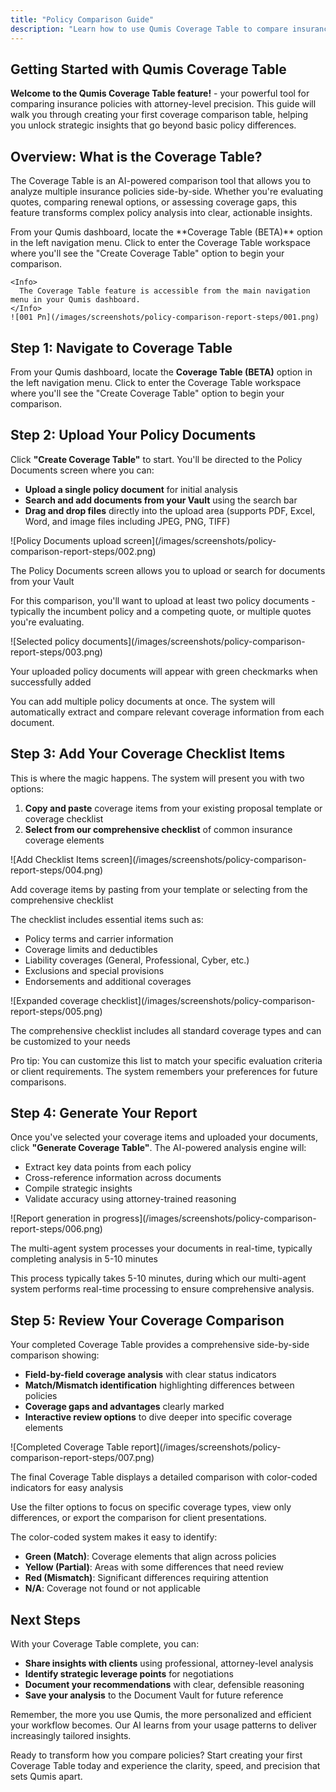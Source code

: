 ```yaml
---
title: "Policy Comparison Guide"
description: "Learn how to use Qumis Coverage Table to compare insurance policies side-by-side with AI-powered analysis. Create comprehensive coverage comparisons in minutes."
---
```


## Getting Started with Qumis Coverage Table

**Welcome to the Qumis Coverage Table feature!** - your powerful tool for comparing insurance policies with attorney-level precision. This guide will walk you through creating your first coverage comparison table, helping you unlock strategic insights that go beyond basic policy differences.

## Overview: What is the Coverage Table?

The Coverage Table is an AI-powered comparison tool that allows you to analyze multiple insurance policies side-by-side. Whether you're evaluating quotes, comparing renewal options, or assessing coverage gaps, this feature transforms complex policy analysis into clear, actionable insights.

<Steps>
  <Step title="Navigate to Coverage Table" stepNumber={1}>
    From your Qumis dashboard, locate the **Coverage Table (BETA)** option in the left navigation menu. Click to enter the Coverage Table workspace where you'll see the "Create Coverage Table" option to begin your comparison.

    <Info>
      The Coverage Table feature is accessible from the main navigation menu in your Qumis dashboard.
    </Info>
    ![001 Pn](/images/screenshots/policy-comparison-report-steps/001.png)
  </Step>
</Steps>

## Step 1: Navigate to Coverage Table

From your Qumis dashboard, locate the **Coverage Table (BETA)** option in the left navigation menu. Click to enter the Coverage Table workspace where you'll see the "Create Coverage Table" option to begin your comparison.

## Step 2: Upload Your Policy Documents

Click **"Create Coverage Table"** to start. You'll be directed to the Policy Documents screen where you can:

- **Upload a single policy document** for initial analysis
- **Search and add documents from your Vault** using the search bar
- **Drag and drop files** directly into the upload area (supports PDF, Excel, Word, and image files including JPEG, PNG, TIFF)

<Frame>
  ![Policy Documents upload screen](/images/screenshots/policy-comparison-report-steps/002.png)

  The Policy Documents screen allows you to upload or search for documents from your Vault
</Frame>

For this comparison, you'll want to upload at least two policy documents - typically the incumbent policy and a competing quote, or multiple quotes you're evaluating.

<Frame>
  ![Selected policy documents](/images/screenshots/policy-comparison-report-steps/003.png)

  Your uploaded policy documents will appear with green checkmarks when successfully added
</Frame>

<Tip>
  You can add multiple policy documents at once. The system will automatically extract and compare relevant coverage information from each document.
</Tip>

## Step 3: Add Your Coverage Checklist Items

This is where the magic happens. The system will present you with two options:

1. **Copy and paste** coverage items from your existing proposal template or coverage checklist
2. **Select from our comprehensive checklist** of common insurance coverage elements

<Frame>
  ![Add Checklist Items screen](/images/screenshots/policy-comparison-report-steps/004.png)

  Add coverage items by pasting from your template or selecting from the comprehensive checklist
</Frame>

The checklist includes essential items such as:

- Policy terms and carrier information
- Coverage limits and deductibles
- Liability coverages (General, Professional, Cyber, etc.)
- Exclusions and special provisions
- Endorsements and additional coverages

<Frame>
  ![Expanded coverage checklist](/images/screenshots/policy-comparison-report-steps/005.png)

  The comprehensive checklist includes all standard coverage types and can be customized to your needs
</Frame>

<Info>
  Pro tip: You can customize this list to match your specific evaluation criteria or client requirements. The system remembers your preferences for future comparisons.
</Info>

## Step 4: Generate Your Report

Once you've selected your coverage items and uploaded your documents, click **"Generate Coverage Table"**. The AI-powered analysis engine will:

- Extract key data points from each policy
- Cross-reference information across documents
- Compile strategic insights
- Validate accuracy using attorney-trained reasoning

<Frame>
  ![Report generation in progress](/images/screenshots/policy-comparison-report-steps/006.png)

  The multi-agent system processes your documents in real-time, typically completing analysis in 5-10 minutes
</Frame>

This process typically takes 5-10 minutes, during which our multi-agent system performs real-time processing to ensure comprehensive analysis.

## Step 5: Review Your Coverage Comparison

Your completed Coverage Table provides a comprehensive side-by-side comparison showing:

- **Field-by-field coverage analysis** with clear status indicators
- **Match/Mismatch identification** highlighting differences between policies
- **Coverage gaps and advantages** clearly marked
- **Interactive review options** to dive deeper into specific coverage elements

<Frame>
  ![Completed Coverage Table report](/images/screenshots/policy-comparison-report-steps/007.png)

  The final Coverage Table displays a detailed comparison with color-coded indicators for easy analysis
</Frame>

Use the filter options to focus on specific coverage types, view only differences, or export the comparison for client presentations.

<Note>
  The color-coded system makes it easy to identify:

  - **Green (Match)**: Coverage elements that align across policies
  - **Yellow (Partial)**: Areas with some differences that need review
  - **Red (Mismatch)**: Significant differences requiring attention
  - **N/A**: Coverage not found or not applicable
</Note>

## Next Steps

With your Coverage Table complete, you can:

- **Share insights with clients** using professional, attorney-level analysis
- **Identify strategic leverage points** for negotiations
- **Document your recommendations** with clear, defensible reasoning
- **Save your analysis** to the Document Vault for future reference

Remember, the more you use Qumis, the more personalized and efficient your workflow becomes. Our AI learns from your usage patterns to deliver increasingly tailored insights.

Ready to transform how you compare policies? Start creating your first Coverage Table today and experience the clarity, speed, and precision that sets Qumis apart.